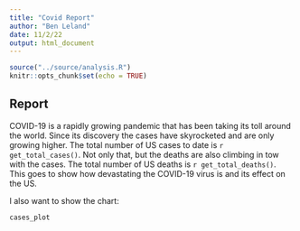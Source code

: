 ```yaml
---
title: "Covid Report"
author: "Ben Leland"
date: 11/2/22
output: html_document
---
```


```r
source("../source/analysis.R")
knitr::opts_chunk$set(echo = TRUE)
```

## Report
COVID-19 is a rapidly growing pandemic that has been taking its toll around the world. Since its discovery the cases have skyrocketed and are only growing higher. The total number of US cases to date is `r get_total_cases()`. Not only that, but the deaths are also climbing in tow with the cases. The total number of US deaths is `r get_total_deaths()`. This goes to show how devastating the COVID-19 virus is and its effect on the US. 

I also want to show the chart:
``` r
cases_plot
```

